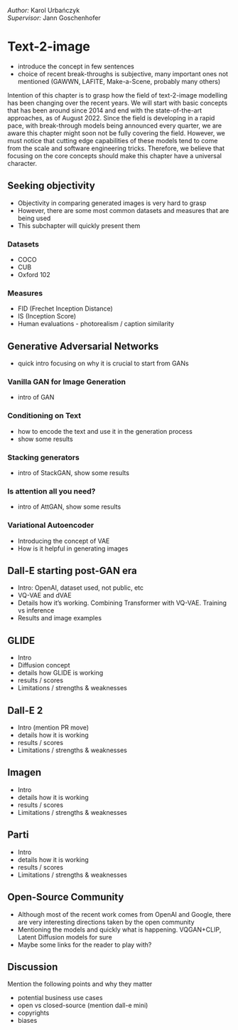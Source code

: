 *Author:* Karol Urbańczyk  
*Supervisor:* Jann Goschenhofer

# Text-2-image

* introduce the concept in few sentences
* choice of recent break-throughs is subjective, many important ones not mentioned (GAWWN, LAFITE, Make-a-Scene, probably many others)

Intention of this chapter is to grasp how the field of text-2-image modelling has been changing over the recent years. We will start with basic concepts that has been around since 2014 and end with the state-of-the-art approaches, as of August 2022. Since the field is developing in a rapid pace, with break-through models being announced every quarter, we are aware this chapter might soon not be fully covering the field. However, we must notice that cutting edge capabilities of these models tend to come from the scale and software engineering tricks. Therefore, we believe that focusing on the core concepts should make this chapter have a universal character.


## Seeking objectivity
* Objectivity in comparing generated images is very hard to grasp
* However, there are some most common datasets and measures that are being used
* This subchapter will quickly present them

### Datasets
* COCO
* CUB
* Oxford 102

### Measures
* FID (Frechet Inception Distance)
* IS (Inception Score)
* Human evaluations - photorealism / caption similarity


## Generative Adversarial Networks
* quick intro focusing on why it is crucial to start from GANs

### Vanilla GAN for Image Generation
* intro of GAN

### Conditioning on Text
* how to encode the text and use it in the generation process
* show some results

### Stacking generators
* intro of StackGAN, show some results

### Is attention all you need?
* intro of AttGAN, show some results

### Variational Autoencoder
* Introducing the concept of VAE
* How is it helpful in generating images

## Dall-E starting post-GAN era
* Intro: OpenAI, dataset used, not public, etc
* VQ-VAE and dVAE
* Details how it's working. Combining Transformer with VQ-VAE. Training vs inference
* Results and image examples

## GLIDE
* Intro
* Diffusion concept
* details how GLIDE is working
* results / scores
* Limitations / strengths & weaknesses

## Dall-E 2
* Intro (mention PR move)
* details how it is working
* results / scores
* Limitations / strengths & weaknesses

## Imagen
* Intro
* details how it is working
* results / scores
* Limitations / strengths & weaknesses

## Parti
* Intro
* details how it is working
* results / scores
* Limitations / strengths & weaknesses

## Open-Source Community
* Although most of the recent work comes from OpenAI and Google, there are very interesting directions taken by the open community
* Mentioning the models and quickly what is happening. VQGAN+CLIP, Latent Diffusion models for sure
* Maybe some links for the reader to play with?

## Discussion
Mention the following points and why they matter

* potential business use cases
* open vs closed-source (mention dall-e mini)
* copyrights
* biases
